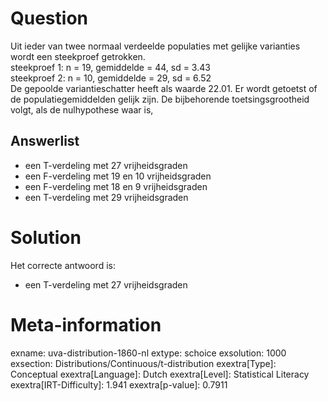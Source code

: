Question
========

Uit ieder van twee normaal verdeelde populaties met gelijke varianties
wordt een steekproef getrokken.\
steekproef 1: n = 19, gemiddelde = 44, sd = 3.43\
steekproef 2: n = 10, gemiddelde = 29, sd = 6.52\
De gepoolde variantieschatter heeft als waarde 22.01. Er wordt getoetst
of de populatiegemiddelden gelijk zijn. De bijbehorende
toetsingsgrootheid volgt, als de nulhypothese waar is,

Answerlist
----------

* een T-verdeling met 27 vrijheidsgraden
* een F-verdeling met 19 en 10 vrijheidsgraden
* een F-verdeling met 18 en 9 vrijheidsgraden
* een T-verdeling met 29 vrijheidsgraden

Solution
========

Het correcte antwoord is: 

* een T-verdeling met 27 vrijheidsgraden

Meta-information
================
exname: uva-distribution-1860-nl
extype: schoice
exsolution: 1000
exsection: Distributions/Continuous/t-distribution
exextra[Type]: Conceptual
exextra[Language]: Dutch
exextra[Level]: Statistical Literacy
exextra[IRT-Difficulty]: 1.941
exextra[p-value]: 0.7911
